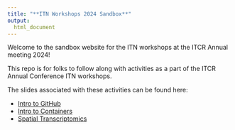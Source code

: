 ```yaml
---
title: "**ITN Workshops 2024 Sandbox**"
output:
  html_document
---
```



Welcome to the sandbox website for the ITN workshops at the ITCR Annual meeting 2024!

This repo is for folks to follow along with activities as a part of the ITCR Annual Conference ITN workshops.

The slides associated with these activities can be found here:

- [Intro to GitHub](https://docs.google.com/presentation/d/1Qz447paDgO8dBlnHbl80kBLOpahD9odI9yU7-sqYohw/edit)
- [Intro to Containers](https://docs.google.com/presentation/d/1GPY_xPqhmzxZSmAX2bqJS1Sg7X5gtySEU9k2nVweaZg/edit#slide=id.g2ebd8828116_0_779)
- [Spatial Transcriptomics](https://docs.google.com/presentation/d/1WABxPIA6J3wsi04pC3ZRmV8CRZA-V53awteBq0-U4Pg/edit#slide=id.p1)
